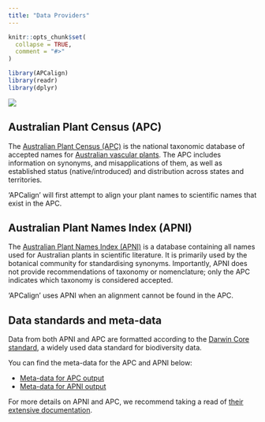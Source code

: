 ```yaml
---
title: "Data Providers"
---
```


```r
knitr::opts_chunk$set(
  collapse = TRUE,
  comment = "#>"
)

library(APCalign)
library(readr)
library(dplyr)

```

![](man/data_providers.png)

## Australian Plant Census (APC)

The [Australian Plant Census (APC)](https://biodiversity.org.au/nsl/services/search/taxonomy) is the national taxonomic database of accepted names for [Australian vascular plants](https://bie.ala.org.au/species/NZOR-6-33408). The APC includes information on synonyms, and misapplications of them, as well as established status (native/introduced) and distribution across states and territories. 

'APCalign' will first attempt to align your plant names to scientific names that exist in the APC.

## Australian Plant Names Index (APNI)

The [Australian Plant Names Index (APNI)](https://www.anbg.gov.au/apni/) is a database containing all names used for Australian plants in scientific literature. It is primarily used by the botanical community for standardising synonyms. Importantly, APNI does not provide recommendations of taxonomy or nomenclature; only the APC indicates which taxonomy is considered accepted. 

'APCalign' uses APNI when an alignment cannot be found in the APC.

## Data standards and meta-data
Data from both APNI and APC are formatted according to the [Darwin Core standard](https://dwc.tdwg.org/terms/), a widely used data standard for biodiversity data. 

You can find the meta-data for the APC and APNI below: 

- [Meta-data for APC output](https://ibis-cloud.atlassian.net/wiki/spaces/NP/pages/1154383943/NSL+Taxon+export+format)
- [Meta-data for APNI output](https://ibis-cloud.atlassian.net/wiki/spaces/NP/pages/1154383919/NSL+Name+export+format)

For more details on APNI and APC, we recommend taking a read of [their extensive documentation](https://ibis-cloud.atlassian.net/wiki/spaces/NP/pages/1380483087/NSL+API+Documentation#1.-Introduction).


